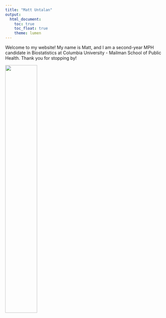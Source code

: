 ```yaml
---
title: "Matt Untalan"
output: 
  html_document:
    toc: true
    toc_float: true
    theme: lumen
---
```

Welcome to my website!  My name is Matt, and I am a second-year MPH candidate in Biostatistics at Columbia University - Mailman School of Public Health.  Thank you for stopping by!

<img src="images/IMG_0229.JPG" style="width:45%">